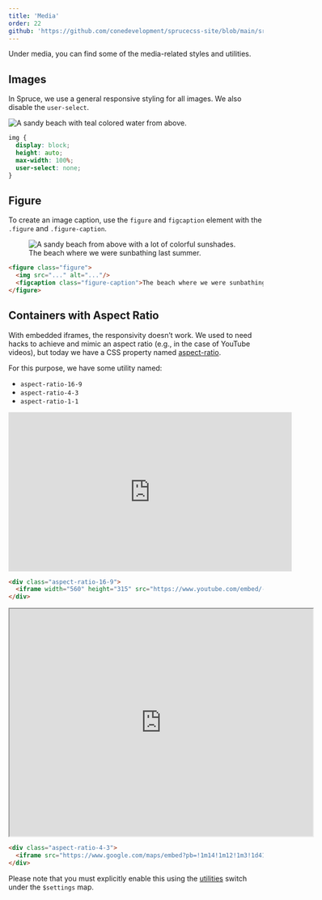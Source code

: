 ```yaml
---
title: 'Media'
order: 22
github: 'https://github.com/conedevelopment/sprucecss-site/blob/main/src/docs/elements/media.mdx'
---
```


<p className="lead">Under media, you can find some of the media-related styles and utilities.</p>

## Images

In Spruce, we use a general responsive styling for all images. We also disable the `user-select`.

<Preview>
  <img src="https://images.unsplash.com/photo-1515060939377-d73d9c162a66?ixlib=rb-1.2.1&ixid=MnwxMjA3fDB8MHxwaG90by1wYWdlfHx8fGVufDB8fHx8&auto=format&fit=crop&w=2052&q=80" alt="A sandy beach with teal colored water from above." />
</Preview>

```css
img {
  display: block;
  height: auto;
  max-width: 100%;
  user-select: none;
}
```

## Figure

To create an image caption, use the `figure` and `figcaption` element with the `.figure` and `.figure-caption`.

<Preview>
<figure class="figure">
  <img src="https://images.unsplash.com/photo-1534179639155-4910efc143c0?ixlib=rb-1.2.1&ixid=MnwxMjA3fDB8MHxwaG90by1wYWdlfHx8fGVufDB8fHx8&auto=format&fit=crop&w=1074&q=80" alt="A sandy beach from above with a lot of colorful sunshades."/>
  <figcaption class="figure-caption">The beach where we were sunbathing last summer.</figcaption>
</figure>
</Preview>

```html
<figure class="figure">
  <img src="..." alt="..."/>
  <figcaption class="figure-caption">The beach where we were sunbathing last summer.</figcaption>
</figure>
```

## Containers with Aspect Ratio

With embedded iframes, the responsivity doesn’t work. We used to need hacks to achieve and mimic an aspect ratio (e.g., in the case of YouTube videos), but today we have a CSS property named [aspect-ratio](https://developer.mozilla.org/en-US/docs/Web/CSS/aspect-ratio).

For this purpose, we have some utility named:

- `aspect-ratio-16-9`
- `aspect-ratio-4-3`
- `aspect-ratio-1-1`

<Preview>
<div class="aspect-ratio-16-9">
  <iframe width="560" height="315" src="https://www.youtube.com/embed/-6Xl9tBWt54" title="Lordi - Hard Rock Hallelujah" frameborder="0" allow="accelerometer; autoplay; clipboard-write; encrypted-media; gyroscope; picture-in-picture" allowfullscreen="allowfullscreen"></iframe>
</div>
</Preview>

```html
<div class="aspect-ratio-16-9">
  <iframe width="560" height="315" src="https://www.youtube.com/embed/-6Xl9tBWt54" title="Lordi - Hard Rock Hallelujah" frameborder="0" allow="accelerometer; autoplay; clipboard-write; encrypted-media; gyroscope; picture-in-picture" allowfullscreen="allowfullscreen"></iframe>
</div>
```

<Preview>
<div class="aspect-ratio-4-3">
  <iframe src="https://www.google.com/maps/embed?pb=!1m14!1m12!1m3!1d41126.9496578375!2d17.890734642764393!3d46.95617814407089!2m3!1f0!2f0!3f0!3m2!1i1024!2i768!4f13.1!5e0!3m2!1shu!2shu!4v1646924792947!5m2!1shu!2shu" width="600" height="450" style={{border: 0}} allowfullscreen="allowfullscreen"></iframe>
</div>
</Preview>

```html
<div class="aspect-ratio-4-3">
  <iframe src="https://www.google.com/maps/embed?pb=!1m14!1m12!1m3!1d41126.9496578375!2d17.890734642764393!3d46.95617814407089!2m3!1f0!2f0!3f0!3m2!1i1024!2i768!4f13.1!5e0!3m2!1shu!2shu!4v1646924792947!5m2!1shu!2shu" width="600" height="450" style="border:0;" allowfullscreen="allowfullscreen" loading="lazy"></iframe>
</div>
```

<Notification type="info">Please note that you must explicitly enable this using the <a href="/docs/customization/settings#utilities">utilities</a> switch under the <code>$settings</code> map.</Notification>
